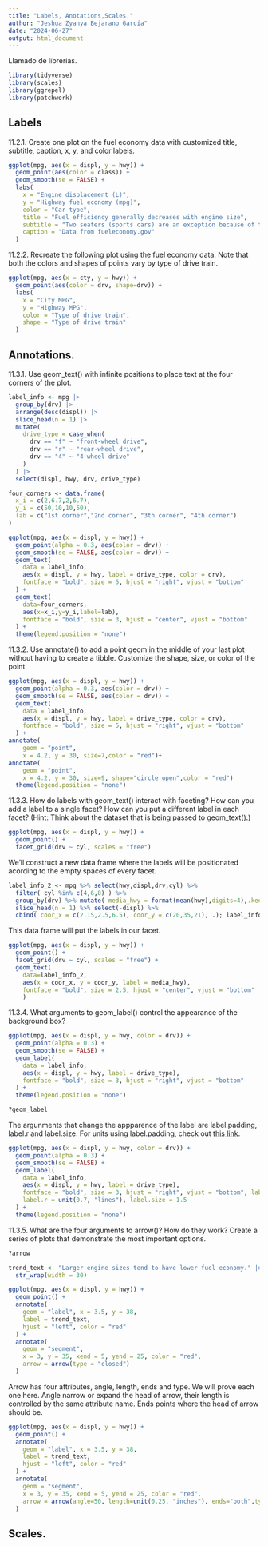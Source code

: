 ---
title: "Labels, Anotations,Scales."
author: "Jeshua Zyanya Bejarano García"
date: "2024-06-27"
output: html_document
---

Llamado de librerías.
```{r message=FALSE, warning=FALSE}
library(tidyverse)
library(scales)
library(ggrepel)
library(patchwork)
```

## Labels

11.2.1. Create one plot on the fuel economy data with customized title, subtitle, caption, x, y, and color labels.
```{r}
ggplot(mpg, aes(x = displ, y = hwy)) +
  geom_point(aes(color = class)) +
  geom_smooth(se = FALSE) +
  labs(
    x = "Engine displacement (L)",
    y = "Highway fuel economy (mpg)",
    color = "Car type",
    title = "Fuel efficiency generally decreases with engine size",
    subtitle = "Two seaters (sports cars) are an exception because of their light weight",
    caption = "Data from fueleconomy.gov"
  )
```
11.2.2. Recreate the following plot using the fuel economy data. Note that both the colors and shapes of points vary by type of drive train.
```{r}
ggplot(mpg, aes(x = cty, y = hwy)) +
  geom_point(aes(color = drv, shape=drv)) +
  labs(
    x = "City MPG",
    y = "Highway MPG",
    color = "Type of drive train",
    shape = "Type of drive train"
  )
```

## Annotations.

11.3.1. Use geom_text() with infinite positions to place text at the four corners of the plot.
```{r}
label_info <- mpg |>
  group_by(drv) |>
  arrange(desc(displ)) |>
  slice_head(n = 1) |>
  mutate(
    drive_type = case_when(
      drv == "f" ~ "front-wheel drive",
      drv == "r" ~ "rear-wheel drive",
      drv == "4" ~ "4-wheel drive"
    )
  ) |>
  select(displ, hwy, drv, drive_type)

four_corners <- data.frame(
  x_i = c(2,6.7,2,6.7),
  y_i = c(50,10,10,50),
  lab = c("1st corner","2nd corner", "3th corner", "4th corner")
)

ggplot(mpg, aes(x = displ, y = hwy)) +
  geom_point(alpha = 0.3, aes(color = drv)) +
  geom_smooth(se = FALSE, aes(color = drv)) +
  geom_text(
    data = label_info, 
    aes(x = displ, y = hwy, label = drive_type, color = drv),
    fontface = "bold", size = 5, hjust = "right", vjust = "bottom"
  ) + 
  geom_text(
    data=four_corners,
    aes(x=x_i,y=y_i,label=lab),
    fontface = "bold", size = 3, hjust = "center", vjust = "bottom"
  ) +
  theme(legend.position = "none")
```

11.3.2. Use annotate() to add a point geom in the middle of your last plot without having to create a tibble. Customize the shape, size, or color of the point.
```{r}
ggplot(mpg, aes(x = displ, y = hwy)) +
  geom_point(alpha = 0.3, aes(color = drv)) +
  geom_smooth(se = FALSE, aes(color = drv)) +
  geom_text(
    data = label_info, 
    aes(x = displ, y = hwy, label = drive_type, color = drv),
    fontface = "bold", size = 5, hjust = "right", vjust = "bottom"
  ) +
annotate(
    geom = "point",
    x = 4.2, y = 30, size=7,color = "red")+
annotate(
    geom = "point",
    x = 4.2, y = 30, size=9, shape="circle open",color = "red")
  theme(legend.position = "none")
```

11.3.3. How do labels with geom_text() interact with faceting? How can you add a label to a single facet? How can you put a different label in each facet? (Hint: Think about the dataset that is being passed to geom_text().)
```{r}
ggplot(mpg, aes(x = displ, y = hwy)) + 
  geom_point() + 
  facet_grid(drv ~ cyl, scales = "free") 
```
We'll construct a new data frame where the labels will be positionated acording to the empty spaces of every facet.
```{r}
label_info_2 <- mpg %>% select(hwy,displ,drv,cyl) %>% 
  filter( cyl %in% c(4,6,8) ) %>% 
  group_by(drv) %>% mutate( media_hwy = format(mean(hwy),digits=4),.keep = "unused" ) %>% 
  slice_head(n = 1) %>% select(-displ) %>% 
  cbind( coor_x = c(2.15,2.5,6.5), coor_y = c(20,35,21), .); label_info_2
```
This data frame will put the labels in our facet.
```{r}
ggplot(mpg, aes(x = displ, y = hwy)) + 
  geom_point() + 
  facet_grid(drv ~ cyl, scales = "free") +
  geom_text(
    data=label_info_2, 
    aes(x = coor_x, y = coor_y, label = media_hwy),
    fontface = "bold", size = 2.5, hjust = "center", vjust = "bottom"
    )
```

11.3.4. What arguments to geom_label() control the appearance of the background box?
```{r}
ggplot(mpg, aes(x = displ, y = hwy, color = drv)) +
  geom_point(alpha = 0.3) +
  geom_smooth(se = FALSE) +
  geom_label(
    data = label_info, 
    aes(x = displ, y = hwy, label = drive_type),
    fontface = "bold", size = 3, hjust = "right", vjust = "bottom"
  ) +
  theme(legend.position = "none")
```
```{r}
?geom_label
```
The argunments that change the appparence of the label are label.padding, label.r and label.size.
For units using label.padding, check out [this link](https://www.rdocumentation.org/packages/grid/versions/3.6.2/topics/unit).
```{r}
ggplot(mpg, aes(x = displ, y = hwy, color = drv)) +
  geom_point(alpha = 0.3) +
  geom_smooth(se = FALSE) +
  geom_label(
    data = label_info, 
    aes(x = displ, y = hwy, label = drive_type),
    fontface = "bold", size = 3, hjust = "right", vjust = "bottom", label.padding = unit(0.1,"cm"), 
    label.r = unit(0.7, "lines"), label.size = 1.5
  ) +
  theme(legend.position = "none")
```

11.3.5. What are the four arguments to arrow()? How do they work? Create a series of plots that demonstrate the most important options.
```{r}
?arrow
```
```{r}
trend_text <- "Larger engine sizes tend to have lower fuel economy." |>
  str_wrap(width = 30)

ggplot(mpg, aes(x = displ, y = hwy)) +
  geom_point() +
  annotate(
    geom = "label", x = 3.5, y = 38,
    label = trend_text,
    hjust = "left", color = "red"
  ) +
  annotate(
    geom = "segment",
    x = 3, y = 35, xend = 5, yend = 25, color = "red",
    arrow = arrow(type = "closed")
  )
```
Arrow has four attributes, angle, length, ends and type. We will prove each one here. Angle narrow or expand the head of arrow, their length is controlled by the same attribute name. Ends points where the head of arrow should be.
```{r}
ggplot(mpg, aes(x = displ, y = hwy)) +
  geom_point() +
  annotate(
    geom = "label", x = 3.5, y = 38,
    label = trend_text,
    hjust = "left", color = "red"
  ) +
  annotate(
    geom = "segment",
    x = 3, y = 35, xend = 5, yend = 25, color = "red",
    arrow = arrow(angle=50, length=unit(0.25, "inches"), ends="both",type = "open")
  )
```

## Scales.

